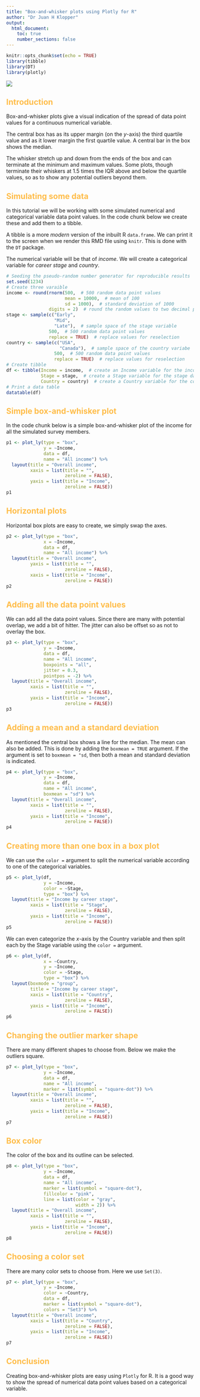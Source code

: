 ---
title: "Box-and-whisker plots using Plotly for R"
author: "Dr Juan H Klopper"
output:
  html_document:
    toc: true
    number_sections: false
---

```{r Setup, include=FALSE}
knitr::opts_chunk$set(echo = TRUE)
library(tibble)
library(DT)
library(plotly)
```

<style type="text/css">
h1 {
    color:#1a2451;
}
h2 {
    color:#ffbd4a;
}
h3 {
    color:#1a2451;
}
</style>

![](KRG elegant logo for light BG.png)

## Introduction

Box-and-whisker plots give a visual indication of the spread of data point values for a continuous numerical variable.

The central box has as its upper margin (on the $y$-axis) the third quartile value and as it lower margin the first quartile value.  A central bar in the box shows the median.

The whisker stretch up and down from the ends of the box and can terminate at the minimum and maximum values.  Some plots, though terminate their whiskers at $1.5$ times the IQR above and below the quartile values, so as to show any potential outliers beyond them.

## Simulating some data

In this tutorial we will be working with some simulated numerical and categorical variable data point values.  In the code chunk below we create these and add them to a tibble.

A tibble is a more _modern_ version of the inbuilt R `data.frame`.  We can print it to the screen when we render this RMD file using `knitr`.  This is done with the `DT` package.

The numerical variable will be that of _income_.  We will create a categorical variable for _career stage_ and _country_.

```{r Creating simulated data}
# Seeding the pseudo-random number generator for reproducible results
set.seed(1234)
# Create three varaible
income <- round(rnorm(500,  # 500 random data point values
                      mean = 10000,  # mean of 100
                      sd = 1000),  # standard deviation of 1000
                digits = 2)  # round the random values to two decimal points
stage <- sample(c("Early",  
                  "Mid",
                  "Late"),  # sample space of the stage variable
                500,  # 500 random data point values
                replace = TRUE)  # replace values for reselection
country <- sample(c("USA",
                    "Canada"),  # sample space of the country variabe
                  500,  # 500 random data point values
                  replace = TRUE)  # replace values for reselection
# Create tibble
df <- tibble(Income = income,  # create an Income variable for the income data point values
             Stage = stage,  # create a Stage variable for the stage data point values
             Country = country)  # create a Country variable for the country data point values
# Print a data table
datatable(df)
```

## Simple box-and-whisker plot

In the code chunk below is a simple box-and-whisker plot of the income for all the simulated survey members.

```{r Box plot of income}
p1 <- plot_ly(type = "box",
              y = ~Income,
              data = df,
              name = "All income") %>% 
  layout(title = "Overall income",
         xaxis = list(title = "",
                      zeroline = FALSE),
         yaxis = list(title = "Income",
                      zeroline = FALSE))
p1
```

## Horizontal plots

Horizontal box plots are easy to create, we simply swap the axes.

```{r Horizontal box plot of income}
p2 <- plot_ly(type = "box",
              x = ~Income,
              data = df,
              name = "All income") %>% 
  layout(title = "Overall income",
         yaxis = list(title = "",
                      zeroline = FALSE),
         xaxis = list(title = "Income",
                      zeroline = FALSE))
p2
```

## Adding all the data point values

We can add all the data point values.  Since there are many with potential overlap, we add a bit of hitter.  The jitter can also be offset so as not to overlay the box.

```{r Box plot wth all the data point value}
p3 <- plot_ly(type = "box",
              y = ~Income,
              data = df,
              name = "All income",
              boxpoints = "all",
              jitter = 0.3,
              pointpos = -2) %>% 
  layout(title = "Overall income",
         xaxis = list(title = "",
                      zeroline = FALSE),
         yaxis = list(title = "Income",
                      zeroline = FALSE))
p3
```

## Adding a mean and a standard deviation

As mentioned the central box shows a line for the median.  The mean can also be added.  This is done by adding the `boxmean = TRUE` argument.  If the argument is set to `boxmean = "sd`, then both a mean and standard deviation is indicated.

```{r Adding a mean and standard deviation}
p4 <- plot_ly(type = "box",
              y = ~Income,
              data = df,
              name = "All income",
              boxmean = "sd") %>% 
  layout(title = "Overall income",
         xaxis = list(title = "",
                      zeroline = FALSE),
         yaxis = list(title = "Income",
                      zeroline = FALSE))
p4
```


## Creating more than one box in a box plot

We can use the `color = ` argument to split the numerical variable according to one of the categorical variables.

```{r Creating three box plots according to the Stage variable}
p5 <- plot_ly(df,
              y = ~Income,
              color = ~Stage,
              type = "box") %>% 
  layout(title = "Income by career stage",
         xaxis = list(title = "Stage",
                      zeroline = FALSE),
         yaxis = list(title = "Income",
                      zeroline = FALSE))
p5
```

We can even categorize the _x_-axis by the Country variable and then split each by the Stage variable using the `color = ` argument.

```{r Creating three box plots according to the Stage variable after splitting by Country, message=FALSE, warning=FALSE}
p6 <- plot_ly(df,
              x = ~Country,
              y = ~Income,
              color = ~Stage,
              type = "box") %>% 
  layout(boxmode = "group",
         title = "Income by career stage",
         xaxis = list(title = "Country",
                      zeroline = FALSE),
         yaxis = list(title = "Income",
                      zeroline = FALSE))
p6
```

## Changing the outlier marker shape

There are many different shapes to choose from.  Below we make the outliers square.

```{r Changing outlier marker shape}
p7 <- plot_ly(type = "box",
              y = ~Income,
              data = df,
              name = "All income",
              marker = list(symbol = "square-dot")) %>% 
  layout(title = "Overall income",
         xaxis = list(title = "",
                      zeroline = FALSE),
         yaxis = list(title = "Income",
                      zeroline = FALSE))
p7
```

## Box color

The color of the box and its outline can be selected.

```{r Box fill and outline colors}
p8 <- plot_ly(type = "box",
              y = ~Income,
              data = df,
              name = "All income",
              marker = list(symbol = "square-dot"),
              fillcolor = "pink",
              line = list(color = "gray",
                          width = 2)) %>% 
  layout(title = "Overall income",
         xaxis = list(title = "",
                      zeroline = FALSE),
         yaxis = list(title = "Income",
                      zeroline = FALSE))
p8
```

## Choosing a color set

There are many color sets to choose from.  Here we use `Set(3)`.

```{r Choosing a color set}
p7 <- plot_ly(type = "box",
              y = ~Income,
              color = ~Country,
              data = df,
              marker = list(symbol = "square-dot"),
              colors = "Set3") %>% 
  layout(title = "Overall income",
         xaxis = list(title = "Country",
                      zeroline = FALSE),
         yaxis = list(title = "Income",
                      zeroline = FALSE))
p7
```

## Conclusion

Creating box-and-whisker plots are easy using `Plotly` for R.  It is a good way to show the spread of numerical data point values based on a categorical variable.
